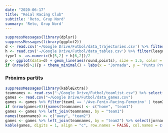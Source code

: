 ```yaml
---
date: "2020-06-17"
title: "Reial Racing Club"
subtitle: 'Reto, Grup Nord'
summary: 'Reto, Grup Nord'
---
```

```r
suppressMessages(library(dplyr))
suppressMessages(library(ggplot2))
d <- read.csv('~/Google Drive/Futbol/data_trajectories.csv') %>% filter(league != 'tercera' & team == '/Ave-Fenix-Racing-Femenino')
h <- read.csv('~/Google Drive/Futbol/data_tables.csv') %>% filter(league == 'primera_division_b_femenina')
type1 <- as.numeric(h[5,2] + h[6,2])/2
p <- ggplot(data=d) + geom_line(aes(round,points), size = 1.5, color = 'blue')
if (nrow(d)>2){p + theme_minimal() + labs(x = "Jornada", y = "Punts Projectats")}
```
 
### Pròxims partits
```r
suppressMessages(library(kableExtra))
teamnames <- read.csv("~/Google Drive/Futbol/teamlist.csv") %>% select(-fullname)
games <- read.csv("~/Google Drive/Futbol/data_games.csv")
games <- games %>% filter(team1 == '/Ave-Fenix-Racing-Femenino' | team2 == '/Ave-Fenix-Racing-Femenino')
if (nrow(games>0)){names(teamnames) <- c("home", "team1")
games <- games %>% left_join(teamnames, by = "team1")
names(teamnames) <- c("away", "team2")
games <- games %>% left_join(teamnames, by = "team2") %>% select(jornada, home, p1, pd, p2, away)
kable(games, digits = 1, align = "c", row.names = FALSE, col.names = c("Jornada", "Equip", "Guanyar", "Empatar", "Guanyar", "Equip")) %>% add_header_above(c("2019-20" = 1, "Local" = 2, "(%)" = 1, "Visitant" = 2)) %>% column_spec(2, bold = T) %>% column_spec(6, bold = T)}
```
